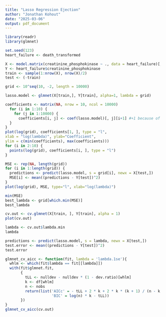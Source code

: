 ---
title: "Lasso Regression Ejection"
author: "Jonathan Kohout"
date: "2025-03-06"
output: pdf_document
---

```{r}
library(readr)
library(glmnet)
```

```{r}
set.seed(123)
heart_failure <- death_transformed

X <- model.matrix(creatinine_phosphokinase ~ ., data = heart_failure)[,-1]
Y <- heart_failure$creatinine_phosphokinase
train <- sample(1:nrow(X), nrow(X)/2)
test <- (-train)

grid <- 10^seq(10, -2, length = 10000)

lasso.model <- glmnet(X[train,], Y[train], alpha=1, lambda = grid)

```

```{r}
coefficients <- matrix(NA, nrow = 10, ncol = 10000)
  for (i in 1:10) {
    for (j in 1:10000) {
      coefficients[i, j] <- coef(lasso.model)[, j][i+1] #+1 because of the intercept
  }
}
plot(log(grid), coefficients[1, ], type = "l",
xlab = "log(lambda)", ylab="Coefficient",
ylim = c(min(coefficients), max(coefficients)))
for (i in 2:10) {
  points(log(grid), coefficients[i, ], type = "l")
}
```

```{r}
MSE <- rep(NA, length(grid))
for (i in 1:length(grid)) {
  predictions <- predict(lasso.model, s = grid[i], newx = X[test,])
  MSE[i] <- mean((predictions - Y[test])^2)
}
plot(log(grid), MSE, type="l", xlab="log(lambda)")
```

```{r}
min(MSE)
best_lambda <- grid[which.min(MSE)]
best_lambda
```

```{r}
cv.out <- cv.glmnet(X[train, ], Y[train], alpha = 1)
plot(cv.out)
```

```{r}
lambda <- cv.out$lambda.min
lambda
```

```{r}
predictions <- predict(lasso.model, s = lambda, newx = X[test,])
test.error <- mean((predictions - Y[test])^2)
test.error
```

```{r}
glmnet_cv_aicc <- function(fit, lambda = 'lambda.1se'){
  whlm <- which(fit$lambda == fit[[lambda]])
  with(fit$glmnet.fit,
       {
         tLL <- nulldev - nulldev * (1 - dev.ratio)[whlm]
         k <- df[whlm]
         n <- nobs
         return(list('AICc' = - tLL + 2 * k + 2 * k * (k + 1) / (n - k - 1),
                     'BIC' = log(n) * k - tLL))
       })
}
glmnet_cv_aicc(cv.out)
```
